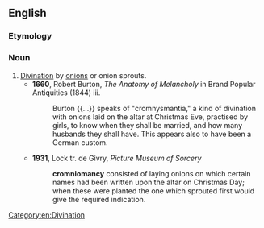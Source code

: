 ==English==

===Etymology===
{{der|en|grc|||onion}} {{suffix|en||mancy}}

===Noun===
{{en-noun|-}}

# [[divination|Divination]] by [[onion]]s or onion sprouts.
#* '''1660''', Robert Burton, ''The Anatomy of Melancholy'' in Brand Popular Antiquities (1844) iii.
#*: Burton {{...}} speaks of "cromnysmantia," a kind of divination with onions laid on the altar at Christmas Eve, practised by girls, to know when they shall be married, and how many husbands they shall have. This appears also to have been a German custom.
#* '''1931''', Lock tr. de Givry, ''Picture Museum of Sorcery''
#*: '''cromniomancy''' consisted of laying onions on which certain names had been written upon the altar on Christmas Day; when these were planted the one which sprouted first would give the required indication.

[[Category:en:Divination]]